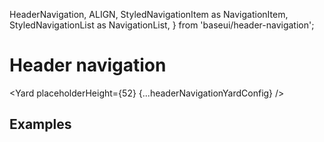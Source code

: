 <!--
Copyright (c) Uber Technologies, Inc.

This source code is licensed under the MIT license found in the
LICENSE file in the root directory of this source tree.
-->



  HeaderNavigation,
  ALIGN,
  StyledNavigationItem as NavigationItem,
  StyledNavigationList as NavigationList,
} from 'baseui/header-navigation';



# Header navigation

<Yard placeholderHeight={52} {...headerNavigationYardConfig} />

## Examples

<Example title="Header navigation basic usage" path="header-navigation/basic.js">
  <BasicHeader />
</Example>

<Example title="Header navigation with search" path="header-navigation/with-search.js">
  <WithSearch />
</Example>

<Exports
  component={HeaderNavigationExports}
  title="Header Navigation exports"
  path="baseui/header-navigation"
/>
